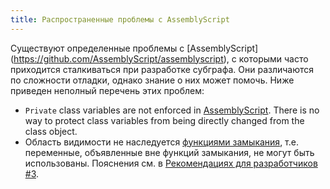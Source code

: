 ```yaml
---
title: Распространенные проблемы с AssemblyScript
---
```


Существуют определенные проблемы c [AssemblyScript] (https://github.com/AssemblyScript/assemblyscript), с которыми часто приходится сталкиваться при разработке субграфа. Они различаются по сложности отладки, однако знание о них может помочь. Ниже приведен неполный перечень этих проблем:

- `Private` class variables are not enforced in [AssemblyScript](https://www.assemblyscript.org/status.html#language-features). There is no way to protect class variables from being directly changed from the class object.
- Область видимости не наследуется [функциями замыкания](https://www.assemblyscript.org/status.html#on-closures), т.е. переменные, объявленные вне функций замыкания, не могут быть использованы. Пояснения см. в [Рекомендациях для разработчиков #3](https://www.youtube.com/watch?v=1-8AW-lVfrA&t=3243s).
